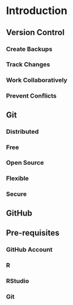 # Introduction {#intro}

## Version Control

### Create Backups

### Track Changes

### Work Collaboratively

### Prevent Conflicts

## Git 

### Distributed

### Free

### Open Source

### Flexible

### Secure

## GitHub

## Pre-requisites

### GitHub Account

### R

### RStudio

### Git